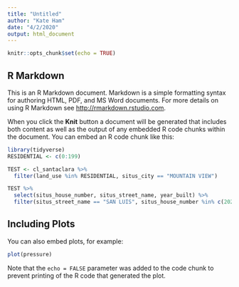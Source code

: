 ```yaml
---
title: "Untitled"
author: "Kate Ham"
date: "4/2/2020"
output: html_document
---
```


```r
knitr::opts_chunk$set(echo = TRUE)
```

## R Markdown

This is an R Markdown document. Markdown is a simple formatting syntax for authoring HTML, PDF, and MS Word documents. For more details on using R Markdown see <http://rmarkdown.rstudio.com>.

When you click the **Knit** button a document will be generated that includes both content as well as the output of any embedded R code chunks within the document. You can embed an R code chunk like this:

```r
library(tidyverse)
RESIDENTIAL <- c(0:199)

TEST <- cl_santaclara %>% 
  filter(land_use %in% RESIDENTIAL, situs_city == "MOUNTAIN VIEW")

TEST %>% 
  select(situs_house_number, situs_street_name, year_built) %>% 
  filter(situs_street_name == "SAN LUIS", situs_house_number %in% c(2025))
```

## Including Plots

You can also embed plots, for example:

```r
plot(pressure)
```

Note that the `echo = FALSE` parameter was added to the code chunk to prevent printing of the R code that generated the plot.

